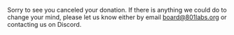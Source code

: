 
<Meta
    title="Donation Cancelled"
    noindex={true}
/>
<Layout>
<Hero title="Donation Cancelled" />
<div className="container-1200 mx-auto px-5 py-20">
<div className="mb-10 space-y-6 markdown">

Sorry to see you canceled your donation. If there is anything we could do to change your mind, please let us know either
by email [board@801labs.org](mailto:board@801labs.org) or contacting us on Discord.

</div>
</div>
</Layout>